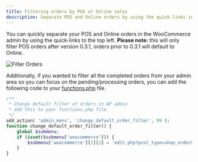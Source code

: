 ```yaml
---
title: Filtering orders by POS or Online sales
description: Separate POS and Online orders by using the quick-links in the WooCommerce admin.
---
```


You can quickly separate your POS and Online orders in the WooCommerce admin by using the quick-links to the top left.
**Please note:** this will only filter POS orders after version 0.3.1, orders prior to 0.3.1 will default to Online.

![Filter Orders](https://wcpos.com/wp-content/uploads/2014/09/filter-orders-e1409558012346.png "Filter Orders")

Additionally, if you wanted to filter all the completed orders from your admin area so you can focus on the pending/processing orders, you can add the following code to your [functions.php](http://codex.wordpress.org/Functions_File_Explained) file.

```php
/**
 * Change default filter of orders in WP admin
 * add this to your functions.php file
 */
add_action( 'admin_menu', 'change_default_order_filter', 99 );
function change_default_order_filter() {
	global $submenu;
	if (isset($submenu['woocommerce'])) {
		$submenu['woocommerce'][1][2] = 'edit.php?post_type=shop_order&shop_order_status=pending,processing';
	}
}
```
